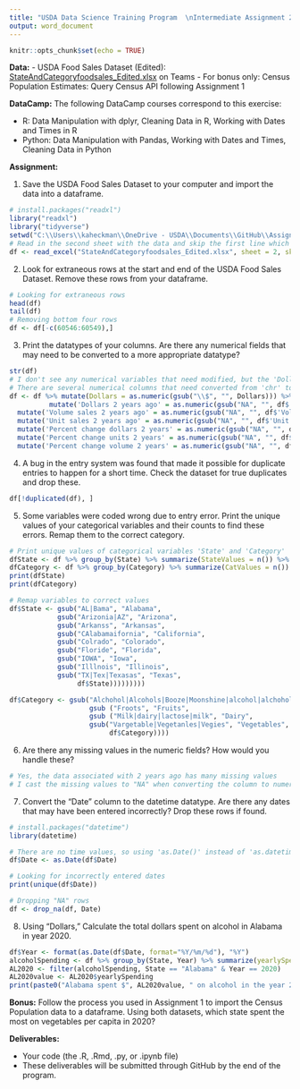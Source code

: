 ```yaml
---
title: "USDA Data Science Training Program  \nIntermediate Assignment 2: Cleaning Data"
output: word_document
---
```


```r
knitr::opts_chunk$set(echo = TRUE)
```

**Data:** 
- USDA Food Sales Dataset (Edited): [StateAndCategoryfoodsales_Edited.xlsx](https://usdagcc.sharepoint.com/:x:/r/sites/FNS-DataScienceTrainingProgram/Shared Documents/FY24-25 Intermediate/Assignments/Intermediate Assignment 2 - Cleaning Data/StateAndCategoryfoodsales_Edited.xlsx?d=wd15960a3e5a74454a0c4600553a7f3c7&csf=1&web=1&e=Opo0GX) on Teams
- For bonus only: Census Population Estimates: Query Census API following Assignment 1



**DataCamp:** The following DataCamp courses correspond to this exercise:

- R: Data Manipulation with dplyr, Cleaning Data in R, Working with Dates and Times in R
- Python: Data Manipulation with Pandas, Working with Dates and Times, Cleaning Data in Python


**Assignment:**

1.	Save the USDA Food Sales Dataset to your computer and import the data into a dataframe.
```r
# install.packages("readxl")
library("readxl")
library("tidyverse")
setwd("C:\\Users\\kaheckman\\OneDrive - USDA\\Documents\\GitHub\\Assignment-2")
# Read in the second sheet with the data and skip the first line which is a label
df <- read_excel("StateAndCategoryfoodsales_Edited.xlsx", sheet = 2, skip = 1)
```
2.	Look for extraneous rows at the start and end of the USDA Food Sales Dataset. Remove these rows from your dataframe.
```r
# Looking for extraneous rows
head(df)
tail(df)
# Removing bottom four rows
df <- df[-c(60546:60549),]
```

3.	Print the datatypes of your columns. Are there any numerical fields that may need to be converted to a more appropriate datatype?
```r
str(df)
# I don't see any numerical variables that need modified, but the 'Dollars' data should be converted from 'chr' to 'num'
# There are several numerical columns that need converted from 'chr' to 'num'
df <- df %>% mutate(Dollars = as.numeric(gsub("\\$", "", Dollars))) %>% 
          mutate('Dollars 2 years ago' = as.numeric(gsub("NA", "", df$'Dollars 2 years ago'))) %>%
  mutate('Volume sales 2 years ago' = as.numeric(gsub("NA", "", df$'Volume sales 2 years ago'))) %>%
  mutate('Unit sales 2 years ago' = as.numeric(gsub("NA", "", df$'Unit sales 2 years ago'))) %>%
  mutate('Percent change dollars 2 years' = as.numeric(gsub("NA", "", df$'Percent change dollars 2 years'))) %>%
  mutate('Percent change units 2 years' = as.numeric(gsub("NA", "", df$'Percent change units 2 years'))) %>%
  mutate('Percent change volume 2 years' = as.numeric(gsub("NA", "", df$'Percent change volume 2 years')))

```


4.	A bug in the entry system was found that made it possible for duplicate entries to happen for a short time. Check the dataset for true duplicates and drop these.
```r
df[!duplicated(df), ]
```

5.	Some variables were coded wrong due to entry error. Print the unique values of your categorical variables and their counts to find these errors. Remap them to the correct category.
```r
# Print unique values of categorical variables 'State' and 'Category'
dfState <- df %>% group_by(State) %>% summarize(StateValues = n()) %>% arrange(State)
dfCategory <- df %>% group_by(Category) %>% summarize(CatValues = n()) %>% arrange(Category)
print(dfState)
print(dfCategory)

# Remap variables to correct values
df$State <- gsub("AL|Bama", "Alabama",
            gsub("Arizonia|AZ", "Arizona",
            gsub("Arkanss", "Arkansas",
            gsub("CAlabamaifornia", "California",
            gsub("Colrado", "Colorado",
            gsub("Floride", "Florida",
            gsub("IOWA", "Iowa",
            gsub("Illlnois", "Illinois",
            gsub("TX|Tex|Texasas", "Texas",
                 df$State)))))))))

df$Category <- gsub("Alchohol|Alcohols|Booze|Moonshine|alcohol|alchohol", "Alcohol",
                    gsub ("Froots", "Fruits",
                    gsub ("Milk|dairy|lactose|milk", "Dairy",
                    gsub("Vargetable|Vegetanles|Vegies", "Vegetables",
                         df$Category))))
```

6.	Are there any missing values in the numeric fields? How would you handle these?
```r
# Yes, the data associated with 2 years ago has many missing values
# I cast the missing values to "NA" when converting the column to numeric
```

7.	Convert the “Date” column to the datetime datatype. Are there any dates that may have been entered incorrectly? Drop these rows if found.
```r
# install.packages("datetime")
library(datetime)

# There are no time values, so using 'as.Date()' instead of 'as.datetime()'
df$Date <- as.Date(df$Date)

# Looking for incorrectly entered dates
print(unique(df$Date))

# Dropping "NA" rows
df <- drop_na(df, Date)
```

8.	Using “Dollars,” Calculate the total dollars spent on alcohol in Alabama in year 2020.
```r
df$Year <- format(as.Date(df$Date, format="%Y/%m/%d"), "%Y")
alcoholSpending <- df %>% group_by(State, Year) %>% summarize(yearlySpending = sum(Dollars))
AL2020 <- filter(alcoholSpending, State == "Alabama" & Year == 2020)
AL2020value <- AL2020$yearlySpending
print(paste0("Alabama spent $", AL2020value, " on alcohol in the year 2020"))
```


**Bonus:** Follow the process you used in Assignment 1 to import the Census Population data to a dataframe. Using both datasets, which state spent the most on vegetables per capita in 2020? 

**Deliverables:**

-   Your code (the .R, .Rmd, .py, or .ipynb file)
-   These deliverables will be submitted through GitHub by the end of the program.
